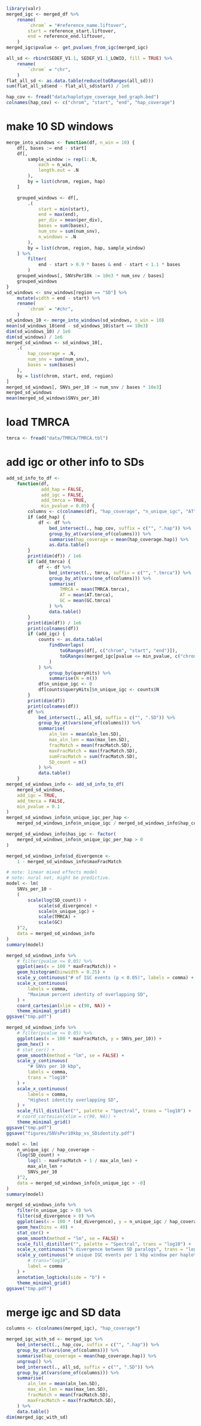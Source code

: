 ```r
library(valr)
merged_igc <- merged_df %>%
    rename(
        `chrom` = "#reference_name.liftover",
        start = reference_start.liftover,
        end = reference_end.liftover,
    )
merged_igc$pvalue <- get_pvalues_from_igc(merged_igc)

all_sd <- rbind(SEDEF_V1.1, SEDEF_V1.1_LOWID, fill = TRUE) %>%
    rename(
        `chrom` = "chr",
    )
flat_all_sd <- as.data.table(reduce(toGRanges(all_sd)))
sum(flat_all_sd$end - flat_all_sd$start) / 1e6

hap_cov <- fread("data/haplotype_coverage_bed_graph.bed")
colnames(hap_cov) <- c("chrom", "start", "end", "hap_coverage")
```


# make 10 SD windows 
```r
merge_into_windows <- function(df, n_win = 10) {
    df[, bases := end - start]
    df[,
        sample_window := rep(1:.N,
            each = n_win,
            length.out = .N
        ),
        by = list(chrom, region, hap)
    ]

    grouped_windows <- df[,
        .(
            start = min(start),
            end = max(end),
            per_div = mean(per_div),
            bases = sum(bases),
            num_snv = sum(num_snv),
            n_windows = .N
        ),
        by = list(chrom, region, hap, sample_window)
    ] %>%
        filter(
            end - start > 0.9 * bases & end - start < 1.1 * bases
        )
    grouped_windows[, SNVsPer10k := 10e3 * num_snv / bases]
    grouped_windows
}
sd_windows <- snv_windows[region == "SD"] %>%
    mutate(width = end - start) %>%
    rename(
        `chrom` = "#chr",
    )
sd_windows_10 <- merge_into_windows(sd_windows, n_win = 10)
mean(sd_windows_10$end - sd_windows_10$start == 10e3)
dim(sd_windows_10) / 1e6
dim(sd_windows) / 1e6
merged_sd_windows <- sd_windows_10[,
    .(
        hap_coverage = .N,
        num_snv = sum(num_snv),
        bases = sum(bases)
    ),
    by = list(chrom, start, end, region)
]
merged_sd_windows[, SNVs_per_10 := num_snv / bases * 10e3]
merged_sd_windows
mean(merged_sd_windows$SNVs_per_10)
```

# load TMRCA
```r
tmrca <- fread("data/TMRCA/TMRCA.tbl")
```
# add igc or other info to SDs
```r
add_sd_info_to_df <-
    function(df,
             add_hap = FALSE,
             add_igc = FALSE,
             add_tmrca = TRUE,
             min_pvalue = 0.05) {
        columns <- c(colnames(df), "hap_coverage", "n_unique_igc", "AT", "GC", "TMRCA")
        if (add_hap) {
            df <- df %>%
                bed_intersect(., hap_cov, suffix = c("", ".hap")) %>%
                group_by_at(vars(one_of(columns))) %>%
                summarise(hap_coverage = mean(hap_coverage.hap)) %>%
                as.data.table()
        }
        print(dim(df)) / 1e6
        if (add_tmrca) {
            df <- df %>%
                bed_intersect(., tmrca, suffix = c("", ".tmrca")) %>%
                group_by_at(vars(one_of(columns))) %>%
                summarise(
                    TMRCA = mean(TMRCA.tmrca),
                    AT = mean(AT.tmrca),
                    GC = mean(GC.tmrca)
                ) %>%
                data.table()
        }
        print(dim(df)) / 1e6
        print(colnames(df))
        if (add_igc) {
            counts <- as.data.table(
                findOverlaps(
                    toGRanges(df[, c("chrom", "start", "end")]),
                    toGRanges(merged_igc[pvalue <= min_pvalue, c("chrom", "start", "end")])
                )
            ) %>%
                group_by(queryHits) %>%
                summarise(N = n())
            df$n_unique_igc <- 0
            df[counts$queryHits]$n_unique_igc <- counts$N
        }
        print(dim(df))
        print(colnames(df))
        df %>%
            bed_intersect(., all_sd, suffix = c("", ".SD")) %>%
            group_by_at(vars(one_of(columns))) %>%
            summarise(
                aln_len = mean(aln_len.SD),
                max_aln_len = max(max_len.SD),
                fracMatch = mean(fracMatch.SD),
                maxFracMatch = max(fracMatch.SD),
                sumFracMatch = sum(fracMatch.SD),
                SD_count = n()
            ) %>%
            data.table()
    }
merged_sd_windows_info <- add_sd_info_to_df(
    merged_sd_windows,
    add_igc = TRUE,
    add_tmrca = FALSE,
    min_pvalue = 0.1
)
merged_sd_windows_info$n_unique_igc_per_hap <-
    merged_sd_windows_info$n_unique_igc / merged_sd_windows_info$hap_coverage

merged_sd_windows_info$has_igc <- factor(
    merged_sd_windows_info$n_unique_igc_per_hap > 0
)

merged_sd_windows_info$sd_divergence <-
    1 - merged_sd_windows_info$maxFracMatch
```

```r
# note: linear mixed effects model
# note: nural net, might be predictive.
model <- lm(
    SNVs_per_10 ~
    (
        scale(log(SD_count)) +
            scale(sd_divergence) +
            scale(n_unique_igc) +
            scale(TMRCA) +
            scale(GC)
    )^2,
    data = merged_sd_windows_info
)
summary(model)
```



```r
merged_sd_windows_info %>%
    # filter(pvalue <= 0.05) %>%
    ggplot(aes(x = 100 * maxFracMatch)) +
    geom_histogram(binwidth = 0.25) +
    scale_y_continuous("# of IGC events (p < 0.05)", labels = comma) +
    scale_x_continuous(
        labels = comma,
        "Maximum percent identity of overlapping SD",
    ) +
    coord_cartesian(xlim = c(90, NA)) +
    theme_minimal_grid()
ggsave("tmp.pdf")
```

```r
merged_sd_windows_info %>%
    # filter(pvalue <= 0.05) %>%
    ggplot(aes(x = 100 * maxFracMatch, y = SNVs_per_10)) +
    geom_hex() +
    # stat_cor() +
    geom_smooth(method = "lm", se = FALSE) +
    scale_y_continuous(
        "# SNVs per 10 kbp",
        labels = comma,
        trans = "log10"
    ) +
    scale_x_continuous(
        labels = comma,
        "Highest identity overlapping SD",
    ) +
    scale_fill_distiller("", palette = "Spectral", trans = "log10") +
    # coord_cartesian(xlim = c(90, NA)) +
    theme_minimal_grid()
ggsave("tmp.pdf")
ggsave("figures/SNVsPer10kbp_vs_SDidentity.pdf")
```
```r
model <- lm(
    n_unique_igc / hap_coverage ~
    (log(SD_count) +
        log(1 - maxFracMatch + 1 / max_aln_len) +
        max_aln_len +
        SNVs_per_10
    )^2,
    data = merged_sd_windows_info[n_unique_igc > -0]
)
summary(model)

merged_sd_windows_info %>%
    filter(n_unique_igc > 0) %>%
    filter(sd_divergence > 0) %>%
    ggplot(aes(x = 100 * (sd_divergence), y = n_unique_igc / hap_coverage)) +
    geom_hex(bins = 40) +
    stat_cor() +
    geom_smooth(method = "lm", se = FALSE) +
    scale_fill_distiller("", palette = "Spectral", trans = "log10") +
    scale_x_continuous("% divergence between SD paralogs", trans = "log10", label = comma) +
    scale_y_continuous("# unique IGC events per 1 kbp window per haplotype",
        # trans="log10",
        label = comma
    ) +
    annotation_logticks(side = "b") +
    theme_minimal_grid()
ggsave("tmp.pdf")
```




# merge igc and SD data
```r
columns <- c(colnames(merged_igc), "hap_coverage")

merged_igc_with_sd <- merged_igc %>%
    bed_intersect(., hap_cov, suffix = c("", ".hap")) %>%
    group_by_at(vars(one_of(columns))) %>%
    summarise(hap_coverage = mean(hap_coverage.hap)) %>%
    ungroup() %>%
    bed_intersect(., all_sd, suffix = c("", ".SD")) %>%
    group_by_at(vars(one_of(columns))) %>%
    summarise(
        aln_len = mean(aln_len.SD),
        max_aln_len = max(max_len.SD),
        fracMatch = mean(fracMatch.SD),
        maxFracMatch = max(fracMatch.SD),
    ) %>%
    data.table()
dim(merged_igc_with_sd)
```
